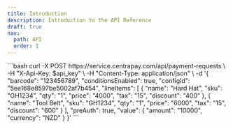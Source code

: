 ```yaml
---
title: Introduction
description: Introduction to the API Reference
draft: true
nav:
  path: API
  order: 1
---
```


<CodeExample title="Request" tag="POST" label="/api/payment-requests">
```bash
curl -X POST https://service.centrapay.com/api/payment-requests \
  -H "X-Api-Key: $api_key" \
  -H "Content-Type: application/json" \
  -d '{
    "barcode": "123456789",
    "conditionsEnabled": true,
    "configId": "5ee168e8597be5002af7b454",
    "lineItems": [
      {
        "name": "Hard Hat",
        "sku": "GH1234",
        "qty": "1",
        "price": "4000",
        "tax": "15",
        "discount": "400"
      },
      {
        "name": "Tool Belt",
        "sku": "GH1234",
        "qty": "1",
        "price": "6000",
        "tax": "15",
        "discount": "600"
      }
    ],
    "preAuth": true,
    "value": {
      "amount": "10000",
      "currency": "NZD"
    }
  }'
```
</CodeExample>
